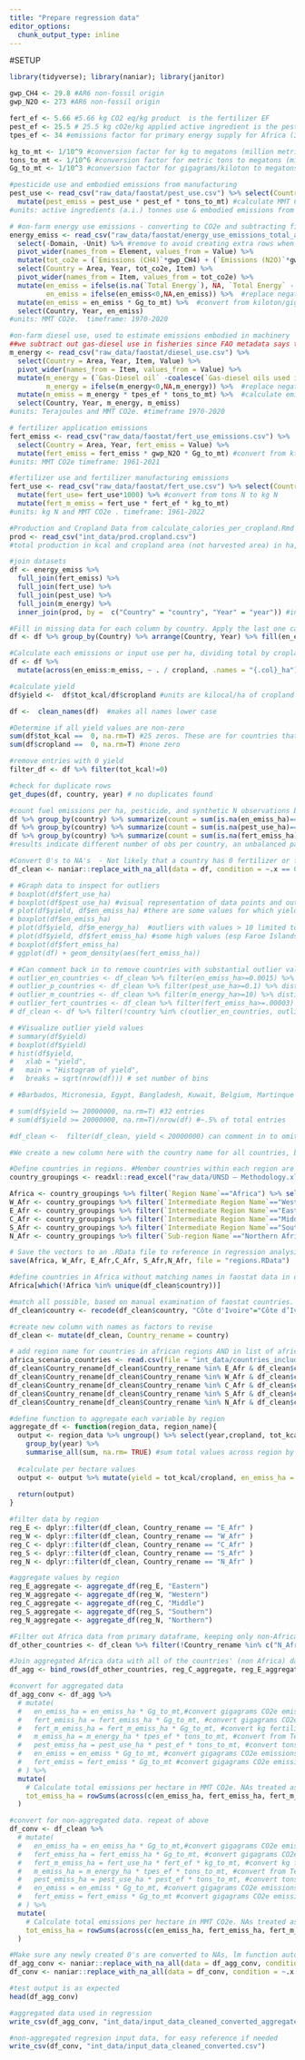 ```yaml
---
title: "Prepare regression data"
editor_options: 
  chunk_output_type: inline
---
```


#SETUP
```r
library(tidyverse); library(naniar); library(janitor)
```
```r
gwp_CH4 <- 29.8 #AR6 non-fossil origin
gwp_N2O <- 273 #AR6 non-fossil origin

fert_ef <- 5.66 #5.66 kg CO2 eq/kg product  is the fertilizer EF
pest_ef <- 25.5 # 25.5 kg cO2e/kg applied active ingredient is the pesticides EF
tpes_ef <- 34 #emissions factor for primary energy supply for Africa (34 tons CO2 eq/Terajoules), carbon intensity of energy mix

kg_to_mt <- 1/10^9 #conversion factor for kg to megatons (million metric tons)
tons_to_mt <- 1/10^6 #conversion factor for metric tons to megatons (million metric tons)
Gg_to_mt <- 1/10^3 #conversion factor for gigagrams/kiloton to megatons (million metric tons)
```


```r
#pesticide use and embodied emissions from manufacturing
pest_use <- read_csv("raw_data/faostat/pest_use.csv") %>% select(Country = Area, Year, pest_use = Value) %>% 
  mutate(pest_emiss = pest_use * pest_ef * tons_to_mt) #calculate MMT CO2e emissions from pesticide manufacturing
#units: active ingredients (a.i.) tonnes use & embodied emissions from all herbicides, insecticide, fungicide  timeframe: 1990-2022

# #on-farm energy use emissions - converting to CO2e and subtracting fisheries energy emissions from total on-farm energy emissions
energy_emiss <- read_csv("raw_data/faostat/energy_use_emissions_total_and_fisheries.csv") %>%
  select(-Domain, -Unit) %>% #remove to avoid creating extra rows when pivoting since Units missing when value is NA
  pivot_wider(names_from = Element, values_from = Value) %>%
  mutate(tot_co2e = (`Emissions (CH4)`*gwp_CH4) + (`Emissions (N2O)`*gwp_N2O) + `Emissions (CO2)`) %>%  # calculate total energy emissions, multiplying by GWP values
  select(Country = Area, Year, tot_co2e, Item) %>%
  pivot_wider(names_from = Item, values_from = tot_co2e) %>%
  mutate(en_emiss = ifelse(is.na(`Total Energy`), NA, `Total Energy` - coalesce(`Energy used in fishery`, 0)),#calculate farm emissions as total - fishery, ensuring that the result is not NA just because Energy used in fishery is
         en_emiss = ifelse(en_emiss<0,NA,en_emiss)) %>%  #replace negative values w/ NA
  mutate(en_emiss = en_emiss * Gg_to_mt) %>%  #convert from kiloton/gigagram to MMT
  select(Country, Year, en_emiss)
#units: MMT CO2e.  timeframe: 1970-2020

#on-farm diesel use, used to estimate emissions embodied in machinery
##we subtract out gas-diesel use in fisheries since FAO metadata says that the gas-diesel oil values  includes fisheries, then multiply by 40% to estimate embodied machinery energy, per Woods et al. (2010) https://royalsocietypublishing.org/doi/full/10.1098/rstb.2010.0172
m_energy <- read_csv("raw_data/faostat/diesel_use.csv") %>%
  select(Country = Area, Year, Item, Value) %>%
  pivot_wider(names_from = Item, values_from = Value) %>%
  mutate(m_energy = (`Gas-Diesel oil` -coalesce(`Gas-diesel oils used in fisheries`, 0)) * 0.4,
         m_energy = ifelse(m_energy<0,NA,m_energy)) %>%  #replace negative values w/ NA
  mutate(m_emiss = m_energy * tpes_ef * tons_to_mt) %>%  #calculate emissions embodied in machinery 
  select(Country, Year, m_energy, m_emiss)
#units: Terajoules and MMT CO2e. #timeframe 1970-2020

# fertilizer application emissions
fert_emiss <- read_csv("raw_data/faostat/fert_use_emissions.csv") %>%
  select(Country = Area, Year, fert_emiss = Value) %>% 
  mutate(fert_emiss = fert_emiss * gwp_N2O * Gg_to_mt) #convert from kt N2O to MMT CO2e
#units: MMT CO2e timeframe: 1961-2021

#fertilizer use and fertilizer manufacturing emissions
fert_use <- read_csv("raw_data/faostat/fert_use.csv") %>% select(Country = Area, Year, fert_use = Value) %>% 
  mutate(fert_use= fert_use*1000) %>% #convert from tons N to kg N 
  mutate(fert_m_emiss = fert_use * fert_ef * kg_to_mt)
#units: kg N and MMT CO2e . timeframe: 1961-2022

#Production and Cropland Data from calculate_calories_per_cropland.Rmd
prod <- read_csv("int_data/prod.cropland.csv")
#total production in kcal and cropland area (not harvested area) in ha, summed across all included crops by country & year. 1961-2022
```

```r
#join datasets
df <- energy_emiss %>% 
  full_join(fert_emiss) %>% 
  full_join(fert_use) %>% 
  full_join(pest_use) %>% 
  full_join(m_energy) %>% 
  inner_join(prod, by =  c("Country" = "country", "Year" = "year")) #inner join to limit data to countries and years we have kcal & cropland area for, which are critical to analysis

#Fill in missing data for each column by country. Apply the last one carried forward method to each column in the dataframe (called df below), grouping by country so that if the first observation is NA, the function doesn't replace with observation from different country. Will not fill in data for previous years.
df <- df %>% group_by(Country) %>% arrange(Country, Year) %>% fill(en_emiss:cropland)

#Calculate each emissions or input use per ha, dividing total by cropland area (not harvested area)
df <- df %>% 
  mutate(across(en_emiss:m_emiss, ~ . / cropland, .names = "{.col}_ha"))

#calculate yield
df$yield <-  df$tot_kcal/df$cropland #units are kilocal/ha of cropland 
```
```r
df <-  clean_names(df)  #makes all names lower case

#Determine if all yield values are non-zero
sum(df$tot_kcal ==  0, na.rm=T) #25 zeros. These are for countries that did not exist or were not recognized (Palestine 1970-1993 and Qatar 70)
sum(df$cropland ==  0, na.rm=T) #none zero

#remove entries with 0 yield
filter_df <- df %>% filter(tot_kcal!=0)

#check for duplicate rows
get_dupes(df, country, year) # no duplicates found

#count fuel emissions per ha, pesticide, and synthetic N observations by country
df %>% group_by(country) %>% summarize(count = sum(is.na(en_emiss_ha)==FALSE)) 
df %>% group_by(country) %>% summarize(count = sum(is.na(pest_use_ha)==FALSE))
df %>% group_by(country) %>% summarize(count = sum(is.na(fert_emiss_ha)==FALSE))
#results indicate different number of obs per country, an unbalanced panel dataset

#Convert 0's to NA's  - Not likely that a country has 0 fertilizer or fuel use if production and cropland  values are all non-zero. Likely that the "0" is missing data. These false 0's might influence regression estimates. All 0's will be converted to NAs and the regression will automatically eliminate all NAs.
df_clean <- naniar::replace_with_na_all(data = df, condition = ~.x == 0)
```
```r
# #Graph data to inspect for outliers
# boxplot(df$fert_use_ha)
# boxplot(df$pest_use_ha) #visual representation of data points and outliers. #values are generally within 0.137 tons P/ha maximum (from World Bank). Faroe Islands is a clear outlier with values up to 0.36 
# plot(df$yield, df$en_emiss_ha) #there are some values for which yields are low but fuel emissions per ha is above 0.0010. Faroe Islands is a clear outlier with values up to 0.4
# boxplot(df$en_emiss_ha)
# plot(df$yield, df$m_energy_ha)  #outliers with values > 10 limited to Faroe Islands
# plot(df$yield, df$fert_emiss_ha) #some high values (esp Faroe Islands) have low yields, but values are substantially more clustered (w/ less extreme outliers) than for fert_use_ha, pest_use_ha, en_emiss_ha, and m_energy_ha. 
# boxplot(df$fert_emiss_ha)
# ggplot(df) + geom_density(aes(fert_emiss_ha))

# #Can comment back in to remove countries with substantial outlier values, mostly from Faroe Islands
# outlier_en_countries <- df_clean %>% filter(en_emiss_ha>=0.0015) %>% distinct(country) %>% pull() 
# outlier_p_countries <- df_clean %>% filter(pest_use_ha>=0.1) %>% distinct(country) %>% pull() 
# outlier_m_countries <- df_clean %>% filter(m_energy_ha>=10) %>% distinct(country) %>% pull() 
# outlier_fert_countries <- df_clean %>% filter(fert_emiss_ha>=.00003) %>% distinct(country) %>% pull() 
# df_clean <- df %>% filter(!country %in% c(outlier_en_countries, outlier_p_countries, outlier_m_countries))

# #Visualize outlier yield values
# summary(df$yield)
# boxplot(df$yield)
# hist(df$yield,
#   xlab = "yield",
#   main = "Histogram of yield",
#   breaks = sqrt(nrow(df))) # set number of bins

# #Barbados, Micronesia, Egypt, Bangladesh, Kuwait, Belgium, Martinque occupy many of the highest values, over 20 mill. Ireland has some too, especially after ~2011. China, mainland; Germany; Netherlands, and several other ciountries that presumably report accurate data have similarly high values above 18 or 19 million. Given the variety of countries and the unknown reason why these are so high, we leave them in. The results are negligibly different than if we omit values greater than 20 million.

# sum(df$yield >= 20000000, na.rm=T) #32 entries
# sum(df$yield >= 20000000, na.rm=T)/nrow(df) #~.5% of total entries

#df_clean <-  filter(df_clean, yield < 20000000) can comment in to omit particularly high yield values
```
```r
#We create a new column here with the country name for all countries, but the region name fro Africa countries. THis is used below to aggregate African countries by region in order to mitigate issues with missing data for some countries. 

#Define countries in regions. #Member countries within each region are from the UN Statistics division : https://unstats.un.org/unsd/methodology/m49/overview/
country_groupings <- readxl::read_excel("raw_data/UNSD — Methodology.xlsx")

Africa <- country_groupings %>% filter(`Region Name`=="Africa") %>% select(`Country or Area`) %>% arrange(`Country or Area`) %>% pull()
W_Afr <- country_groupings %>% filter(`Intermediate Region Name`=="Western Africa") %>% select(`Country or Area`) %>% arrange(`Country or Area`) %>% pull()
E_Afr <- country_groupings %>% filter(`Intermediate Region Name`=="Eastern Africa") %>% select(`Country or Area`) %>% arrange(`Country or Area`) %>% pull()
C_Afr <- country_groupings %>% filter(`Intermediate Region Name`=="Middle Africa") %>% select(`Country or Area`) %>% arrange(`Country or Area`) %>% pull()
S_Afr <- country_groupings %>% filter(`Intermediate Region Name`=="Southern Africa") %>% select(`Country or Area`) %>% arrange(`Country or Area`) %>% pull()
N_Afr <- country_groupings %>% filter(`Sub-region Name`=="Northern Africa") %>% select(`Country or Area`) %>% arrange(`Country or Area`) %>% pull()

# Save the vectors to an .RData file to reference in regression analysis
save(Africa, W_Afr, E_Afr,C_Afr, S_Afr,N_Afr, file = "regions.RData")

#define countries in Africa without matching names in faostat data in order to make names consistent for joining
Africa[which(!Africa %in% unique(df_clean$country))]

#match all possible, based on manual examination of faostat countries.  non-matching ones aren't listed separately in faostat
df_clean$country <- recode(df_clean$country, "Côte d'Ivoire"="Côte d’Ivoire")

#create new column with names as factors to revise
df_clean <- mutate(df_clean, Country_rename = country)

# add region name for countries in african regions AND in list of africa countries included in FOFA. this ensures that later regressions are conducted such that the fixed effect for a region only includes countries that are in the region for which predictions are being made (i.e. FOFA projections for northern africa exclude libya)
africa_scenario_countries <- read.csv(file = "int_data/countries_included_in_africa.csv")[,2]
df_clean$Country_rename[df_clean$Country_rename %in% E_Afr & df_clean$country %in% africa_scenario_countries] <-  "E_Afr"
df_clean$Country_rename[df_clean$Country_rename %in% W_Afr & df_clean$country %in% africa_scenario_countries] <-  "W_Afr"
df_clean$Country_rename[df_clean$Country_rename %in% C_Afr & df_clean$country %in% africa_scenario_countries] <-  "C_Afr"
df_clean$Country_rename[df_clean$Country_rename %in% S_Afr & df_clean$country %in% africa_scenario_countries] <-  "S_Afr"
df_clean$Country_rename[df_clean$Country_rename %in% N_Afr & df_clean$country %in% africa_scenario_countries] <-  "N_Afr"
```
```r
#define function to aggregate each variable by region
aggregate_df <- function(region_data, region_name){
  output <- region_data %>% ungroup() %>% select(year,cropland, tot_kcal, en_emiss, fert_emiss, pest_emiss, fert_m_emiss, m_emiss, fert_use, pest_use, m_energy) %>% 
    group_by(year) %>%
    summarise_all(sum, na.rm= TRUE) #sum total values across region by year
  
  #calculate per hectare values
  output <- output %>% mutate(yield = tot_kcal/cropland, en_emiss_ha = en_emiss/cropland, fert_emiss_ha = fert_emiss/cropland, pest_emiss_ha = pest_emiss/cropland, fert_m_emiss_ha = fert_m_emiss/cropland, m_emiss_ha = m_emiss/cropland, pest_use_ha = pest_use/cropland,  fert_use_ha = fert_use/cropland, m_energy_ha = m_energy/cropland, country = region_name)
  
  return(output)
}

#filter data by region
reg_E <- dplyr::filter(df_clean, Country_rename == "E_Afr" )
reg_W <- dplyr::filter(df_clean, Country_rename == "W_Afr" )
reg_C <- dplyr::filter(df_clean, Country_rename == "C_Afr" )
reg_S <- dplyr::filter(df_clean, Country_rename == "S_Afr" )
reg_N <- dplyr::filter(df_clean, Country_rename == "N_Afr" )

#aggregate values by region
reg_E_aggregate <- aggregate_df(reg_E, "Eastern")
reg_W_aggregate <- aggregate_df(reg_W, "Western")
reg_C_aggregate <- aggregate_df(reg_C, "Middle")
reg_S_aggregate <- aggregate_df(reg_S, "Southern")
reg_N_aggregate <- aggregate_df(reg_N, "Northern")

#Filter out Africa data from primary dataframe, keeping only non-Africa data 
df_other_countries <- df_clean %>% filter(!Country_rename %in% c("N_Afr", "C_Afr", "S_Afr","E_Afr","W_Afr")) %>% select(-Country_rename)

#Join aggregated Africa data with all of the countries' (non Africa) data
df_agg <- bind_rows(df_other_countries, reg_C_aggregate, reg_E_aggregate, reg_S_aggregate, reg_W_aggregate, reg_N_aggregate)
```
```r
#convert for aggregated data
df_agg_conv <- df_agg %>% 
  # mutate(
  #   en_emiss_ha = en_emiss_ha * Gg_to_mt,#convert gigagrams CO2e emissions from energy use per ha to MMT CO2e emissions from energy use per ha     
  #   fert_emiss_ha = fert_emiss_ha * Gg_to_mt, #convert gigagrams CO2e emissions from fert use per ha to MMT CO2e emissions from fert use per ha
  #   fert_m_emiss_ha = fert_m_emiss_ha * Gg_to_mt, #convert kg fertilizer use/ha to MMT CO2e emissions from fertilizer manufacturing per ha
  #   m_emiss_ha = m_energy_ha * tpes_ef * tons_to_mt, #convert from Terajoules per ha to MMT CO2e emissions per ha
  #   pest_emiss_ha = pest_use_ha * pest_ef * tons_to_mt, #convert tons pesticide use/ha to MMT CO2e emissions from pesticide manufacturing per ha
  #   en_emiss = en_emiss * Gg_to_mt, #convert gigagrams CO2e emissions ha to MMT CO2e 
  #   fert_emiss = fert_emiss * Gg_to_mt #convert gigagrams CO2e emissions ha to MMT CO2e 
  # ) %>% 
  mutate(
    # Calculate total emissions per hectare in MMT CO2e. NAs treated as 0
    tot_emiss_ha = rowSums(across(c(en_emiss_ha, fert_emiss_ha, fert_m_emiss_ha, m_emiss_ha, pest_emiss_ha)), na.rm = TRUE)
  )

#convert for non-aggregated data. repeat of above
df_conv <- df_clean %>% 
  # mutate(
  #   en_emiss_ha = en_emiss_ha * Gg_to_mt,#convert gigagrams CO2e emissions from energy use per ha to MMT CO2e emissions from energy use per ha     
  #   fert_emiss_ha = fert_emiss_ha * Gg_to_mt, #convert gigagrams CO2e emissions from fert use per ha to MMT CO2e emissions from fert use per ha
  #   fert_m_emiss_ha = fert_use_ha * fert_ef * kg_to_mt, #convert kg fertilizer use/ha to MMT CO2e emissions from fertilizer manufacturing per ha
  #   m_emiss_ha = m_energy_ha * tpes_ef * tons_to_mt, #convert from Terajoules per ha to MMT CO2e emissions per ha
  #   pest_emiss_ha = pest_use_ha * pest_ef * tons_to_mt, #convert tons pesticide use/ha to MMT CO2e emissions from pesticide manufacturing per ha
  #   en_emiss = en_emiss * Gg_to_mt, #convert gigagrams CO2e emissions ha to MMT CO2e 
  #   fert_emiss = fert_emiss * Gg_to_mt #convert gigagrams CO2e emissions ha to MMT CO2e 
  # ) %>% 
  mutate(
    # Calculate total emissions per hectare in MMT CO2e. NAs treated as 0
    tot_emiss_ha = rowSums(across(c(en_emiss_ha, fert_emiss_ha, fert_m_emiss_ha, m_emiss_ha, pest_emiss_ha)), na.rm = TRUE)
  )

#Make sure any newly created 0's are converted to NAs, lm function automatically removes data with NAs 
df_agg_conv <- naniar::replace_with_na_all(data = df_agg_conv, condition = ~.x == 0)
df_conv <- naniar::replace_with_na_all(data = df_conv, condition = ~.x == 0)

#test output is as expected
head(df_agg_conv)
```

```r
#aggregated data used in regression
write_csv(df_agg_conv, "int_data/input_data_cleaned_converted_aggregated.csv")

#non-aggregated regresion input data, for easy reference if needed
write_csv(df_conv, "int_data/input_data_cleaned_converted.csv")
```

